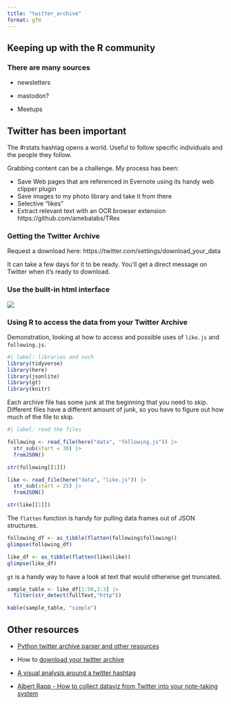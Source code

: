 ```yaml
---
title: "twitter_archive"
format: gfm
---
```


## Keeping up with the R community

### There are many sources

-   newsletters

-   mastodon?

-   Meetups

## Twitter has been important

The #rstats hashtag opens a world. Useful to follow specific individuals and the people they follow.

Grabbing content can be a challenge. My process has been:

-   Save Web pages that are referenced in Evernote using its handy web clipper plugin
-   Save images to my photo library and take it from there
-   Selective "likes"
-   Extract relevant text with an OCR browser extension https://github.com/amebalabs/TRex 

### Getting the Twitter Archive

Request a download here: https://twitter.com/settings/download_your_data 

It can take a few days for it to be ready.  You'll get a direct message on Twitter when it's ready to download.

### Use the built-in html interface

![](images/image-885175351.png)

### Using R to access the data from your Twitter Archive

Demonstration, looking at how to access and possible uses of `like.js` and `following.js`.

```r
#| label: libraries and such
library(tidyverse)
library(here)
library(jsonlite)
library(gt)
library(knitr)
```

Each archive file has some junk at the beginning that you need to skip.  Different files have a different amount of junk, so you have to figure out how much of the file to skip.

```r
#| label: read the files

following <- read_file(here("data", "following.js")) |>
  str_sub(start = 30) |> 
  fromJSON()

str(following[[1]])

like <- read_file(here("data", "like.js")) |>
  str_sub(start = 25) |> 
  fromJSON()

str(like[[1]])
```

The `flatten` function is handy for pulling data frames out of JSON structures.

```r
following_df <- as_tibble(flatten(following$following))
glimpse(following_df)

like_df <- as_tibble(flatten(like$like))
glimpse(like_df)
```

`gt` is a handy way to have a look at text that would otherwise get truncated.

```r
sample_table <- like_df[1:50,2:3] |> 
  filter(str_detect(fullText,"http")) 

kable(sample_table, "simple")

```

## Other resources

-   [Python twitter archive parser and other resources](https://github.com/timhutton/twitter-archive-parser)

-   How to [download your twitter archive](https://support.twitter.com/articles/20170160)

-   [A visual analysis around a twitter hashtag](https://blog.ouseful.info/2012/02/06/visualising-activity-round-a-twitter-hashtag-or-search-term-using-r/)

-   [Albert Rapp - How to collect dataviz from Twitter into your note-taking system](https://albert-rapp.de/posts/09_get_twitter_posts_into_your_notetaking_system/09_get_twitter_posts_into_your_notetaking_system.html)

